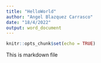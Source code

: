 ```yaml
---
title: "HelloWorld"
author: "Angel Blazquez Carrasco"
date: "18/4/2022"
output: word_document
---
```


```r
knitr::opts_chunk$set(echo = TRUE)
```


This is markdown file